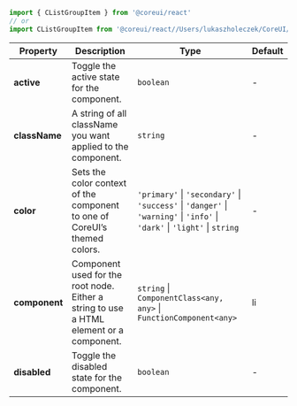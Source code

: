 
```jsx
import { CListGroupItem } from '@coreui/react'
// or
import CListGroupItem from '@coreui/react//Users/lukaszholeczek/CoreUI/@coreui/react/packages/coreui-react/src/components/list-group/CListGroupItem'
```

| Property | Description | Type | Default |
| --- | --- | --- | --- |
| **active** | Toggle the active state for the component. | `boolean` | - |
| **className** | A string of all className you want applied to the component. | `string` | - |
| **color** | Sets the color context of the component to one of CoreUI’s themed colors. | `'primary'` \| `'secondary'` \| `'success'` \| `'danger'` \| `'warning'` \| `'info'` \| `'dark'` \| `'light'` \| `string` | - |
| **component** | Component used for the root node. Either a string to use a HTML element or a component. | `string` \| `ComponentClass<any, any>` \| `FunctionComponent<any>` | li |
| **disabled** | Toggle the disabled state for the component. | `boolean` | - |
